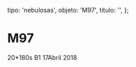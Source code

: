 
  tipo: 'nebulosas',
  objeto: 'M97',
  titulo: '',
};

# M97

<Imagen
  src="registro/m97_20180417_1_m97.jpg"
  fecha="20180417"
/>

 20*180s B1 17Abril 2018